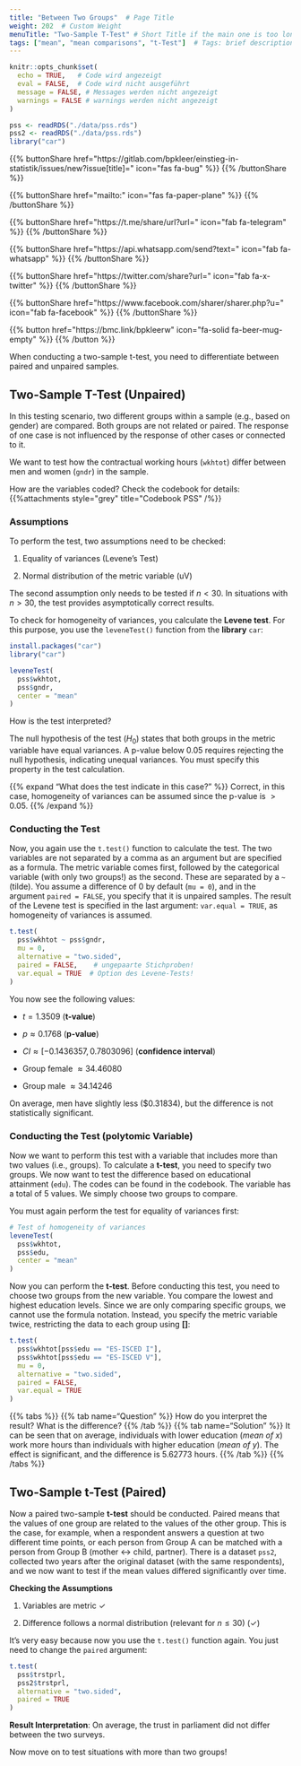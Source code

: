 ```yaml
---
title: "Between Two Groups"  # Page Title
weight: 202  # Custom Weight 
menuTitle: "Two-Sample T-Test" # Short Title if the main one is too long
tags: ["mean", "mean comparisons", "t-Test"]  # Tags: brief description of the page content
---
```


```r
knitr::opts_chunk$set(
  echo = TRUE,   # Code wird angezeigt
  eval = FALSE,  # Code wird nicht ausgeführt
  message = FALSE, # Messages werden nicht angezeigt
  warnings = FALSE # warnings werden nicht angezeigt
)

pss <- readRDS("./data/pss.rds")
pss2 <- readRDS("./data/pss.rds")
library("car")
```

{{% buttonShare href=\"https\:\/\/gitlab.com\/bpkleer\/einstieg-in-statistik\/issues\/new?issue[title]=\" icon=\"fas fa-bug\" %}} {{% /buttonShare %}} 

{{% buttonShare href=\"mailto\:\" icon=\"fas fa-paper-plane\" %}} {{% /buttonShare %}}

{{% buttonShare href=\"https\:\/\/t.me\/share\/url?url=\" icon=\"fab fa-telegram\" %}} {{% /buttonShare %}}

{{% buttonShare href=\"https\:\/\/api.whatsapp.com\/send?text=\" icon=\"fab fa-whatsapp\" %}} {{% /buttonShare %}}

{{% buttonShare href=\"https\:\/\/twitter.com\/share?url=\" icon=\"fab fa-x-twitter\" %}} {{% /buttonShare %}}

{{% buttonShare href=\"https\:\/\/www.facebook.com\/sharer\/sharer.php?u=\" icon=\"fab fa-facebook\" %}} {{% /buttonShare %}}

{{% button href=\"https\:\/\/bmc.link\/bpkleerw\" icon=\"fa-solid fa-beer-mug-empty\" %}} {{% /button %}}

When conducting a two-sample t-test, you need to differentiate between paired and unpaired samples.

## Two-Sample T-Test (Unpaired)
In this testing scenario, two different groups within a sample (e.g., based on gender) are compared. Both groups are not related or paired. The response of one case is not influenced by the response of other cases or connected to it.

We want to test how the contractual working hours (`wkhtot`) differ between men and women (`gndr`) in the sample.

How are the variables coded? Check the codebook for details:
{{%attachments style=\"grey\" title=\"Codebook PSS\" /%}}

### Assumptions
To perform the test, two assumptions need to be checked:

1. Equality of variances (Levene's Test)

2. Normal distribution of the metric variable (uV)

The second assumption only needs to be tested if $n < 30$. In situations with $n > 30$, the test provides asymptotically correct results. 

To check for homogeneity of variances, you calculate the **Levene test**. For this purpose, you use the `leveneTest()` function from the **library** `car`:
```r
install.packages("car")
library("car")
```

```r
leveneTest(
  pss$wkhtot,      
  pss$gndr,        
  center = "mean"
)   
```

How is the test interpreted?

The null hypothesis of the test ($H_0$) states that both groups in the metric variable have equal variances. A p-value below $0.05$ requires rejecting the null hypothesis, indicating unequal variances. You must specify this property in the test calculation.

{{% expand "What does the test indicate in this case?" %}}
Correct, in this case, homogeneity of variances can be assumed since the p-value is $>0.05$.
{{% /expand %}}

### Conducting the Test
Now, you again use the `t.test()` function to calculate the test. The two variables are not separated by a comma as an argument but are specified as a formula. The metric variable comes first, followed by the categorical variable (with only two groups!) as the second. These are separated by a `~` (tilde). You assume a difference of $0$ by default (`mu = 0`), and in the argument `paired = FALSE`, you specify that it is unpaired samples. The result of the Levene test is specified in the last argument: `var.equal = TRUE`, as homogeneity of variances is assumed.
```r
t.test(
  pss$wkhtot ~ pss$gndr,     
  mu = 0,                        
  alternative = "two.sided",     
  paired = FALSE,    # ungepaarte Stichproben!            
  var.equal = TRUE  # Option des Levene-Tests!
)            
```

You now see the following values:

- $t = 1.3509$ (**t-value**)

- $p \approx 0.1768$ (**p-value**)

- $CI\approx[-0.1436357, 0.7803096]$ (**confidence interval**)

- Group female $\approx 34.46080$

- Group male $\approx 34.14246$

On average, men have slightly less ($0.31834), but the difference is not statistically significant.

### Conducting the Test (polytomic Variable)
Now we want to perform this test with a variable that includes more than two values (i.e., groups). To calculate a **t-test**, you need to specify two groups. We now want to test the difference based on educational attainment (`edu`). The codes can be found in the codebook. The variable has a total of $5$ values. We simply choose two groups to compare.

You must again perform the test for equality of variances first:

```r
# Test of homogeneity of variances
leveneTest(
  pss$wkhtot,
  pss$edu,
  center = "mean"
)
```

Now you can perform the **t-test**. Before conducting this test, you need to choose two groups from the new variable. You compare the lowest and highest education levels. Since we are only comparing specific groups, we cannot use the formula notation. Instead, you specify the metric variable twice, restricting the data to each group using **[]**:

```r
t.test(
  pss$wkhtot[pss$edu == "ES-ISCED I"],
  pss$wkhtot[pss$edu == "ES-ISCED V"], 
  mu = 0, 
  alternative = "two.sided", 
  paired = FALSE, 
  var.equal = TRUE
)
```

{{% tabs %}}
{{% tab name="Question" %}}
How do you interpret the result? What is the difference?
{{% /tab %}}
{{% tab name="Solution" %}}
It can be seen that on average, individuals with lower education (*mean of x*) work more hours than individuals with higher education (*mean of y*). The effect is significant, and the difference is $5.62773$ hours.
{{% /tab %}}
{{% /tabs %}}

## Two-Sample t-Test (Paired)
Now a paired two-sample **t-test** should be conducted. Paired means that the values of one group are related to the values of the other group. This is the case, for example, when a respondent answers a question at two different time points, or each person from Group A can be matched with a person from Group B (mother <-> child, partner). There is a dataset `pss2`, collected two years after the original dataset (with the same respondents), and we now want to test if the mean values differed significantly over time.

**Checking the Assumptions**

1. Variables are metric $\checkmark$

2. Difference follows a normal distribution (relevant for $n \leq 30$) ($\checkmark$)

It's very easy because now you use the `t.test()` function again. You just need to change the `paired` argument:

```r
t.test(
  pss$trstprl,
  pss2$trstprl, 
  alternative = "two.sided", 
  paired = TRUE
)
```

**Result Interpretation**: On average, the trust in parliament did not differ between the two surveys.

Now move on to test situations with more than two groups!
